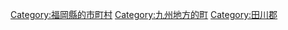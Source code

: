 {{Commonscat|Fukuchi, Fukuoka}}
{{Catmore}}

{{DEFAULTSORT:Fukuchi}}
[[Category:福岡縣的市町村|Category:福岡縣的市町村]]
[[Category:九州地方的町|Category:九州地方的町]]
[[Category:田川郡|Category:田川郡]]